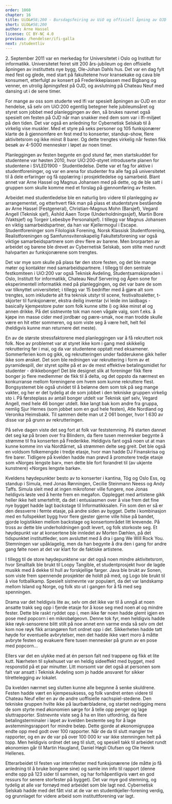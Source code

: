 ```yaml
---
order: 1060
chapter: 16
title: UiO&#58;200 - Bursdagsfeiring av UiO og offisiell åpning av OJD
short: UiO&#58;200
author: Arne Hassel
license: CC BY-NC 4.0
previous: /hendelser/ifi-galla
next: /studentliv
---
```


<p>2. September 2011 var en merkedag for Universitetet i Oslo og Institutt for informatikk. Universitetet feiret 
sitt 200 års-jubileum og den offisielle åpningen av instituttets nye bygg, Ole-Johan Dahls hus. Det var en dag 
fylt med fest og glede, med start på fakultetene hvor kransekake og cava ble konsumert, etterfulgt av konsert på 
Frederikkeplassen med Bigbang og venner, en utrolig åpningsfest på OJD, og avslutning på Chateau Neuf med dansing 
ut i de sene timer.</p>

For mange av oss som studerte ved Ifi var spesielt åpningen av OJD en stor hendelse, så selv om UiO:200 egentlig 
betegner hele jubileumsåret og styret som jobbet med planleggingen av den, så brukes navnet også spesielt om 
festen på OJD når man snakker med dem som var i Ifi-miljøet på den tiden. Det var også en anledning for Cybernetisk 
Selskab til å virkelig vise muskler. Med et styre på seks personer og 105 funksjonærer klarte de å gjennomføre en 
fest med to konserter, standup-show, flere aktivitetsrom og ikke minst 8 barer. Og dette trengtes virkelig når 
festen fikk besøk av 4-5000 mennesker i løpet av noen timer.

Planleggingen av festen begynte en god stund før, men startskuddet for studentene var høsten 2010, hvor 
UiO:200-styret introduserte planen for studentene i SVLED1900 - Studentledelse. Dette var et fag for aktive i 
studentforeninger, og var en arena for studenter fra alle fag på universitetet til å dele erfaringer og få 
opplæring i prosjektledelse og samarbeid. Blant annet var Arne Hassel og Magnus Johansen med på dette, og de 
ble satt i gruppen som skulle komme med et forslag på gjennomføring av festen.

Arbeidet med studentledelse ble en naturlig bro videre til planlegging av arrangementet, og etterhvert fikk 
man på plass et studentstyre bestående av Arne Hassel (Festgeneral), Christian-Magnus Mohn (Barsjef), Vegard 
Angell (Teknisk sjef), Åshild Aaen Torpe (Underholdningssjef), Martin Bore (Vaktsjef) og Torgeir Lebesbye 
Personalsjef). I tillegg var Magnus Johansen en viktig samarbeidspartner, da han var Kjellermogul i Escape. 
Studentforeninger som Filologisk Forening, Norsk Klassisk Studentforening, Realistforeningen og 
Samfunnsvitenskapelig Fakultetsforening var også viktige samarbeidspartnere som drev flere av barene. Men 
brorparten av arbeidet og barene ble drevet av Cybernetisk Selskab, som stilte med rundt halvparten av 
funksjonærene som trengtes.

Det var mye som skulle på plass før den store festen, og det ble mange møter og kontakter med samarbeidspartnere. 
I tillegg til den sentrale festkomiteen i UiO:200 var også Teknisk Avdeling, Studentsamskipnaden i Oslo, Institutt 
for informatikk, Chateau Neuf Servering og Åpen sone for eksperimentell informatikk med på planleggingen, og det 
var bare de som var tilknyttet universitetet; i tillegg var 15 bedrifter med å gjøre alt som trengtes, som 
inkluderte alt fra teknisk utstyr til scene, festivaltoaletter, t-skjorter til funksjonærer, ekstra deilig 
inventar (vi leide inn laidbags - basically kjempestore puter som folk kunne sitte i) og ikke minst øl og annen 
drikke. På det sistnevnte tok man noen vågale valg, som f.eks. å kjøpe inn masse cider med jordbær og pære-smak, 
noe man trodde skulle være en hit etter sommeren, og som viste seg å være helt, helt feil (heldigvis kunne man 
returnere det meste).

En av de største stressfaktorene med planleggingen var å få rekruttert nok folk. Noe av problemet var at styret 
ikke kom i gang med skikkelig rekruttering før i mai, og da var studentene opptatt med eksamener. Sommerferien 
kom og gikk, og rekrutteringen under fadderukene gikk heller ikke som ønsket. Det som ble redningen var 
rekruttering i form av et pyramidespill, der styret spilte på et av de mest effektive betalingsmidlet for 
studenter - drikkebonger! Det ble designet slik at foreninger fikk flere bonger jo flere medlemmer de fikk til 
å delta, og det oppsto da nærmest en konkurranse mellom foreningene om hvem som kunne rekruttere flest. 
Bongsystemet ble også utvidet til å belønne dem som tok på seg mange vakter, og her er det tydelig at de som 
jobbet i den tekniske gruppen virkelig sto i. På førsteplass av antall bonger utdelt var Teknisk sjef selv, 
Vegard Angell, med hele 46 bonger utdelt. Ikke langt bak kom andre fra gruppa, nemlig Sjur Hernes (som 
jobbet som en gud hele festen), Atle Nordland og Veronika Heimsbakk. Til sammen delte man ut 2 061 bonger, 
hvor 1 630 av disse var på grunn av rekrutteringen.

På selve dagen viste det seg fort at folk var feststemning. På starten dannet det seg kø på broen over fra 
Blindern, da flere tusen mennesker begynte å strømme til fra konserten på Frederikke. Heldigvis fant også 
noen ut at man kunne komme inn via Nordtårnet, så strømmen delte seg greit. Det ble også en voldsom
folkemengde i tredje etasje, hvor man hadde DJ Finanskrisa og fire barer. Tidligere på kvelden hadde man 
prøvd å promotere tredje etasje som «Norges lengste bar», men dette ble fort forandret til (av ukjente 
kunstnere) «Norges lengste barkø».

Kveldens høydepunkter besto av to konserter i kantina, Tôg og Oslo Ess, og standup i Simula, med Jonas 
Rønningen, Cecilie Steinmann Neess og Andy Taffs. Simula sleit med at ingen mikrofoner ville fungere, noe 
Jonas heldigvis løste ved å hente frem en megafon. Opplegget med artistene gikk heller ikke helt smertefritt, 
da det i entusiasmen over å vise frem det fine nye bygget hadde lagt backstage til Informatikksalen. Fin 
som den er så er den dessverre i femte etasje, på andre siden av bygget. Dette i kombinasjon med en fullspekket 
bygg hvor flere gjester gjerne ville hilse på bandet, gjorde logistikken mellom backstage og konsertområdet 
litt krevende. På tross av dette ble underholdningen godt levert, og folk storkoste seg. Et høydepunkt var at 
konsertene ble innledet av Morten Dæhlen, på det tidspunktet instituttleder, som avsluttet med å dra i gang We 
Will Rock You. Stemningen var upåklagelig, men da han begynte å dra den i gang for andre gang følte noen at 
det var klart for de faktiske artistene.

I tillegg til de store høydepunktene var det også noen mindre aktivitetsrom, hvor Smalltalk ble brukt til 
Loopy Tangible, et studentprosjekt hvor de lagde musikk med å dekke til hull av forskjellige farger. Java 
ble brukt av Sonen, som viste frem spennende prosjekter de holdt på med, og Logo ble brukt til å vise 
fotballkamp. Spesielt sistnevnte var populært, da det var landskamp mellom Island og Norge, og folk sto ut 
i gangen for å få med seg spenningen.

Drama var det heldigvis lite av, selv om det ikke var til å unngå at noen ansatte trakk seg opp i fjerde 
etasje for å kose seg med noen øl og mindre fester. Dette ble raskt ryddet opp i, men ikke før noen hadde 
glemt igjen en pose med popcorn i en mikrobølgeovn. Denne tok fyr, men heldigvis hadde ikke røyk-sensorene 
blitt stilt på noe annet enn varme enda så selv om det kom noe røyk fikk arrangøren fort ordnet opp i det. 
Sikkerheten hadde tatt høyde for eventuelle avbrytelser, men det hadde ikke vært moro å måtte avbryte festen 
og evakuere flere tusen mennesker på grunn av en pose med popcorn…

Ellers var det en ulykke med at én person falt ned trappene og fikk et lite kutt. Nærheten til sykehuset 
var en heldig sideeffekt med bygget, med responstid på et par minutter. Litt morsomt var det også at personen 
som falt var ansatt i Teknisk Avdeling som jo hadde ansvaret for sikker tilrettelegging av lokalet.

Da kvelden nærmet seg slutten kunne alle begynne å senke skuldrene. Festen hadde vært en kjempesuksess, og 
folk vandret enten videre til Chateau Neuf eller en av de andre uoffisielle nachspiel-stedene. Den tekniske 
gruppen hvilte ikke på laurbærbladene, og startet nedrigging mens de som styrte med økonomien sørge for å 
telle opp penger og lage sluttrapporter. Sistnevnte viste seg å ha en liten utfordring, da flere 
betalingsterminaler i løpet av kvelden bestemte seg for å lage avstemmingsrapport for mindre beløp. 
Dette gjorde at økonomigruppa endte opp med godt over 100 rapporter. Når de da til slutt mangler tre 
rapporter, og en av de var på over 100 000 kr var ikke stemningen helt på topp. Men heldigvis ordnet det 
seg til slutt, og spesiell takk til arbeidet rundt økonomien går til Martin Haugland, Daniel Høgli Olufsen 
og Ole Henrik Hellenes.

Etterarbeidet til festen var internfester med funksjonærene (de måtte jo få anledning til å bruke bongene sine) 
og samle inn info til rapport (denne endte opp på 123 sider til sammen, og har forhåpentligvis vært en god 
ressurs for senere storfester på bygget). Det var mye god stemning, og tydelig at alle var fornøyd med arbeidet 
som ble lagt ned. Cybernetisk Selskab hadde med det fått vist at de var en studentkjeller-forening verdig, og 
grunnlaget for videre arbeid som instituttforening var lagt.
